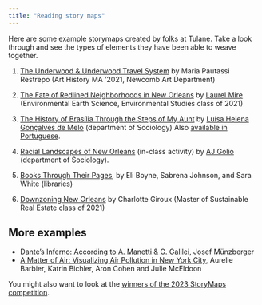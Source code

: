 ```yaml
---
title: "Reading story maps"
---
```


Here are some example storymaps created by folks at Tulane. Take a look through and see the types of elements they have been able to weave together. 

1.   [The Underwood & Underwood Travel System](https://storymaps.arcgis.com/stories/2a13e6b3554b49df836b8ac099b1fb34) by Maria Pautassi Restrepo (Art History MA ‘2021, Newcomb Art Department)

2.   [The Fate of Redlined Neighborhoods in New Orleans](https://storymaps.arcgis.com/stories/560d5ac6f704470587d7a9b71dcce27b) by [Laurel Mire](https://oiss.tulane.edu/laurel-mire) (Environmental Earth Science, Environmental Studies class of 2021)

3.   [The History of Brasília Through the Steps of My Aunt](https://storymaps.arcgis.com/stories/64f7020e9217499fa6acbd61699de45b) by [Luísa Helena Gonçalves de Melo](https://ccc.tulane.edu/lu%C3%ADsa-helena-gon%C3%A7alves-de-melo) (department of Sociology) Also [available in Portuguese](https://storymaps.arcgis.com/stories/6bd6b44ba35849d3a2fe56a59e12375b).

4.   [Racial Landscapes of New Orleans](https://storymaps.arcgis.com/stories/cf6de045bf34446bb94bd20d1d7e3a85) (in-class activity) by [AJ Golio](https://ccc.tulane.edu/aj-golio) (department of Sociology).

5.   [Books Through Their Pages](https://storymaps.arcgis.com/stories/ee34cc0801af4d2888e8c31674fcf61c), by Eli Boyne, Sabrena Johnson, and Sara White (libraries)

6. [Downzoning New Orleans](https://storymaps.arcgis.com/stories/eda1c45da3154b1d9824f60d9111e8ea) by Charlotte Giroux (Master of Sustainable Real Estate class of 2021)

## More examples

- [Dante's Inferno: According to A. Manetti & G. Galilei](https://storymaps.arcgis.com/stories/ad2a09720b75435b922396307e2d6004), Josef Münzberger
- [A Matter of Air: Visualizing Air Pollution in New York City](https://storymaps.arcgis.com/stories/8723e46dc6c54716808be04457723bc4?mc_cid=cac2e0bb6b&mc_eid=f96cf0c27d), Aurelie Barbier, Katrin Bichler, Aron Cohen and Julie McEldoon 

You might also want to look at the [winners of the 2023 StoryMaps competition](https://www.esri.com/arcgis-blog/products/arcgis-storymaps/announcements/meet-the-2023-storytellers-of-the-year/). 
